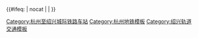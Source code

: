 {{鐵道路線|lua=1
| 模板名稱 = 杭州至绍兴城际铁路
| 名稱 = [[杭州至绍兴城际铁路]]
| 铁道系统 = 绍兴轨道交通
| 代表色 = {{ShaoxingRT color|K|s}}
| Logo = 
| 背景顏色 = #FFFFFF
| 車站列表 = gstart ~ 姑娘桥 ~ 衙前 ~ 杨汛桥 ~ 前梅 ~ 钱清 ~ 西沙路 ~ 湖安路 ~ 鉴水路 ~ 越州大道 ~ #中国轻纺城#（→绍兴{{ShaoxingRT Sign|1}}）
}}<includeonly>{{#ifeq: {{{1}}} | nocat | <!--空--> | [[Category:杭州至绍兴城际铁路车站]] }}</includeonly><noinclude>
[[Category:杭州地铁模板]]
[[Category:绍兴轨道交通模板]]
</noinclude>